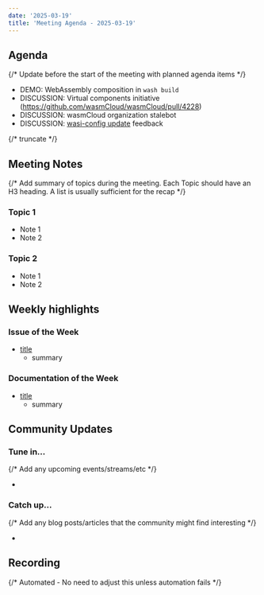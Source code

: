 ```yaml
---
date: '2025-03-19'
title: 'Meeting Agenda - 2025-03-19'
---
```


## Agenda

{/* Update before the start of the meeting with planned agenda items */}

- DEMO: WebAssembly composition in `wash build`
- DISCUSSION: Virtual components initiative (https://github.com/wasmCloud/wasmCloud/pull/4228)
- DISCUSSION: wasmCloud organization stalebot
- DISCUSSION: [wasi-config update](https://github.com/WebAssembly/wasi-config/issues/20) feedback

{/* truncate */}

## Meeting Notes

{/* Add summary of topics during the meeting. Each Topic should have an H3 heading. A list is usually sufficient for the recap */}

### Topic 1

- Note 1
- Note 2

### Topic 2

- Note 1
- Note 2

## Weekly highlights

### Issue of the Week

- [title](https://github.com/wasmcloud/wasmcloud/issues/)
  - summary

### Documentation of the Week

- [title](/docs/intro)
  - summary

## Community Updates

### Tune in…

{/* Add any upcoming events/streams/etc */}

-

### Catch up…

{/* Add any blog posts/articles that the community might find interesting */}

-

## Recording

{/* Automated - No need to adjust this unless automation fails */}

<YouTube url="https://www.youtube.com/watch?v=J_0RQg8Qk4g" />
